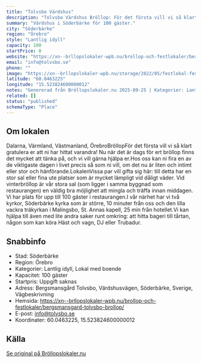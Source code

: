```yaml
---
title: "Tolvsbo Värdshus"
description: "Tolvsbo Värdshus Bröllop: För det första vill vi så klart gratulera er att ni har hittat varandra! Nu när det är dags för ert bröllop finns det mycket"
summary: "Värdshus i Söderbärke för 100 gäster."
city: "Söderbärke"
region: "Örebro"
style: "Lantlig idyll"
capacity: 100
startPrice: 0
website: "https://xn--brllopslokaler-wpb.nu/brollop-och-festlokaler/bergsmansgard-tolvsbo-brollop/"
email: "info@tolvsbo.se"
phone: ""
image: "https://xn--brllopslokaler-wpb.nu/storage/2022/05/festlokal-festvaning-dalarna-tolvsbo.webp"
latitude: "60.0463225"
longitude: "15.523824600000012"
notes: "Genererad från Bröllopslokaler.nu 2025-09-25 | Kategorier: Lantlig idyll, Lokal med boende"
related: []
status: "published"
schemaType: "Place"
---
```


## Om lokalen

Dalarna, Värmland, Västmanland, ÖrebroBröllopFör det första vill vi så klart gratulera er att ni har hittat varandra! Nu när det är dags för ert bröllop finns det mycket att tänka på, och vi vill gärna hjälpa er.Hos oss kan ni fira en av de viktigaste dagen i livet precis så som ni vill, om det nu är liten och intimt eller stor och hänförande.LokalenVissa par vill gifta sig här: till detta har en stor sal eller fina ute platser som är mycket lämpligt vid dåligt väder. Vid vinterbröllop är vår stora sal (som ligger i samma byggnad som restaurangen) en väldig bra möjlighet att mingla och träffa innan middagen. Vi har plats för upp till 100 gäster i restaurangen.I vår närhet har vi två kyrkor, Söderbärke kyrka som är större, 10 minuter från oss och den lilla vackra träkyrkan i Malingsbo, St. Annas kapell, 25 min från hotellet.Vi kan hjälpa till även med lite andra saker runt omkring: att hitta bageri till tårtan, någon som kan köra Häst och vagn, DJ eller Trubadur.

## Snabbinfo

- Stad: Söderbärke
- Region: Örebro
- Kategorier: Lantlig idyll, Lokal med boende
- Kapacitet: 100 gäster
- Startpris: Uppgift saknas
- Adress: Bergsmansgård Tolvsbo, Värdshusvägen, Söderbärke, Sverige, Vägbeskrivning
- Hemsida: https://xn--brllopslokaler-wpb.nu/brollop-och-festlokaler/bergsmansgard-tolvsbo-brollop/
- E-post: info@tolvsbo.se
- Koordinater: 60.0463225, 15.523824600000012

## Källa

[Se original på Bröllopslokaler.nu](https://xn--brllopslokaler-wpb.nu/brollop-och-festlokaler/bergsmansgard-tolvsbo-brollop/)
